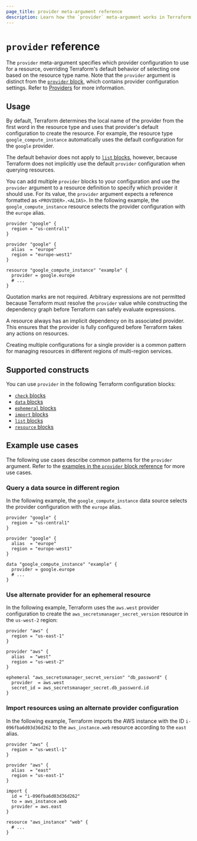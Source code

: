 ```yaml
---
page_title: provider meta-argument reference
description: Learn how the `provider` meta-argument works in Terraform configuration.
---
```


# `provider` reference

The `provider` meta-argument specifies which provider configuration to use for a resource,
overriding Terraform's default behavior of selecting one based on the resource
type name. Note that the `provider` argument is distinct from the [`provider` block](/terraform/language/block/provider), which contains provider configuration settings. Refer to [Providers](/terraform/language/providers) for more information.

## Usage

By default, Terraform determines the local name of the provider from the first word in the resource type and uses that provider's default configuration to create the resource. For example, the resource type `google_compute_instance` automatically uses the default configuration for the `google` provider. 

The default behavior does not apply to [`list` blocks](/terraform/language/block/tfquery/list), however, because Terraform does not implicitly use the default `provider` configuration when querying resources.  

You can add multiple `provider` blocks to your configuration and use the `provider` argument to a resource definition to specify which provider it should use. For its value, the `provider` argument expects a reference formatted as `<PROVIDER>.<ALIAS>`. In the following example, the `google_compute_instance` resource selects the provider configuration with the `europe` alias.

```hcl
provider "google" {
  region = "us-central1"
}

provider "google" {
  alias  = "europe"
  region = "europe-west1"
}

resource "google_compute_instance" "example" {
  provider = google.europe
  # ...
}
```

Quotation marks are not required. Arbitrary expressions are not permitted because Terraform must resolve the `provider` value while constructing the dependency graph before Terraform can safely evaluate expressions. 

A resource always has an implicit dependency on its associated provider. This ensures that the provider is fully configured before Terraform takes any actions on resources.

Creating multiple configurations for a single provider is a common pattern for managing resources in different regions of multi-region services. 

## Supported constructs

You can use `provider` in the following Terraform configuration blocks:

- [`check` blocks](/terraform/language/block/check)
- [`data` blocks](/terraform/language/block/data)
- [`ephemeral` blocks](/terraform/language/block/ephemeral)
- [`import` blocks ](/terraform/language/block/import)
- [`list` blocks](/terraform/language/tfquery/list)
- [`resource` blocks](/terraform/language/block/resource)

## Example use cases

The following use cases describe common patterns for the `provider` argument. Refer to the [examples in the `provider` block reference](/terraform/language/block/provider#examples) for more use cases.

### Query a data source in different region

In the following example, the `google_compute_instance` data source selects the provider configuration with the `europe` alias.

```hcl
provider "google" {
  region = "us-central1"
}

provider "google" {
  alias  = "europe"
  region = "europe-west1"
}

data "google_compute_instance" "example" {
  provider = google.europe
  # ...
}
```

### Use alternate provider for an ephemeral resource

In the following example, Terraform uses the `aws.west` provider configuration to create the `aws_secretsmanager_secret_version` resource in the `us-west-2` region:

```hcl
provider "aws" {
  region = "us-east-1"
}

provider "aws" {
  alias  = "west"
  region = "us-west-2"
}

ephemeral "aws_secretsmanager_secret_version" "db_password" {
  provider  = aws.west
  secret_id = aws_secretsmanager_secret.db_password.id
}
```

### Import resources using an alternate provider configuration

In the following example, Terraform imports the AWS instance with the ID `i-096fba6d03d36d262` to the `aws_instance.web` resource according to the `east` alias.

```hcl
provider "aws" {
  region = "us-westl-1"
}

provider "aws" {
  alias  = "east"
  region = "us-east-1"
}

import {
  id = "i-096fba6d03d36d262"
  to = aws_instance.web
  provider = aws.east
}

resource "aws_instance" "web" {
  # ...
}
```